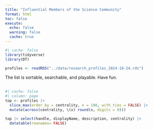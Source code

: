 ```yaml
---
title: "Influential Members of the Science Community"
format: html
toc: false
execute:
  echo: false
  warning: false
  cache: true
---
```


```r
#| cache: false
library(tidyverse)
library(DT)
```

```r
profiles <- readRDS("../data/research_profiles_2024-10-24.rds")
```

The list is sortable, searchable, and playable. Have fun.
\
\

```r
#| cache: false
#| column: page
top <- profiles |> 
  slice_max(order_by = centrality, n = 100, with_ties = FALSE) |> 
  mutate(across(centrality, \(x) round(x, digits = 0)))

top |> select(handle, displayName, description, centrality) |> 
  datatable(rownames= FALSE)
```

